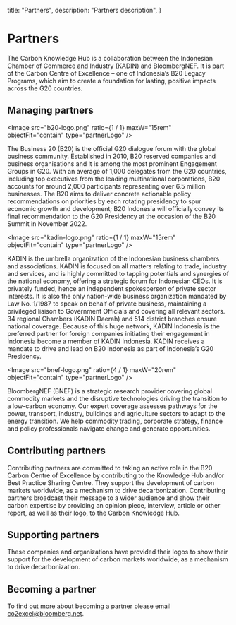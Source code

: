   title: "Partners",
  description: "Partners description",
}

# Partners

The Carbon Knowledge Hub is a collaboration between the Indonesian Chamber of Commerce and Industry (KADIN) and BloombergNEF. It is part of the Carbon Centre of Excellence – one of Indonesia’s B20 Legacy Programs, which aim to create a foundation for lasting, positive impacts across the G20 countries.

## Managing partners

<Image
  src="b20-logo.png"
  ratio={1 / 1}
  maxW="15rem"
  objectFit="contain"
  type="partnerLogo"
/>

The Business 20 (B20) is the official G20 dialogue forum with the global business community. Established in 2010, B20 reserved companies and business organisations and it is among the most prominent Engagement Groups in G20. With an average of 1,000 delegates from the G20 countries, including top executives from the leading multinational corporations, B20 accounts for around 2,000 participants representing over 6.5 million businesses. The B20 aims to deliver concrete actionable policy recommendations on priorities by each rotating presidency to spur economic growth and development; B20 Indonesia will officially convey its final recommendation to the G20 Presidency at the occasion of the B20 Summit in November 2022.

<Image
  src="kadin-logo.png"
  ratio={1 / 1}
  maxW="15rem"
  objectFit="contain"
  type="partnerLogo"
/>

KADIN is the umbrella organization of the Indonesian business chambers and associations. KADIN is focused on all matters relating to trade, industry and services, and is highly committed to tapping potentials and synergies of the national economy, offering a strategic forum for Indonesian CEOs. It is privately funded, hence an independent spokesperson of private sector interests. It is also the only nation-wide business organization mandated by Law No. 1/1987 to speak on behalf of private business, maintaining a privileged liaison to Government Officials and covering all relevant sectors. 34 regional Chambers (KADIN Daerah) and 514 district branches ensure national coverage. Because of this huge network, KADIN Indonesia is the preferred partner for foreign companies initiating their engagement in Indonesia become a member of KADIN Indonesia. KADIN receives a mandate to drive and lead on B20 Indonesia as part of Indonesia’s G20 Presidency.

<Image
  src="bnef-logo.png"
  ratio={4 / 1}
  maxW="20rem"
  objectFit="contain"
  type="partnerLogo"
/>

BloombergNEF (BNEF) is a strategic research provider covering global commodity markets and the disruptive technologies driving the transition to a low-carbon economy. Our expert coverage assesses pathways for the power, transport, industry, buildings and agriculture sectors to adapt to the energy transition. We help commodity trading, corporate strategy, finance and policy professionals navigate change and generate opportunities.

## Contributing partners

Contributing partners are committed to taking an active role in the B20 Carbon Centre of Excellence by contributing to the Knowledge Hub and/or Best Practice Sharing Centre. They support the development of carbon markets worldwide, as a mechanism to drive decarbonization. Contributing partners broadcast their message to a wider audience and show their carbon expertise by providing an opinion piece, interview, article or other report, as well as their logo, to the Carbon Knowledge Hub.

<PartnersList type="contributing" />

## Supporting partners

These companies and organizations have provided their logos to show their support for the development of carbon markets worldwide, as a mechanism to drive decarbonization.

<PartnersList type="supporting" />

## Becoming a partner

To find out more about becoming a partner please email [co2excel@bloomberg.net](mailto:co2excel@bloomberg.net).
